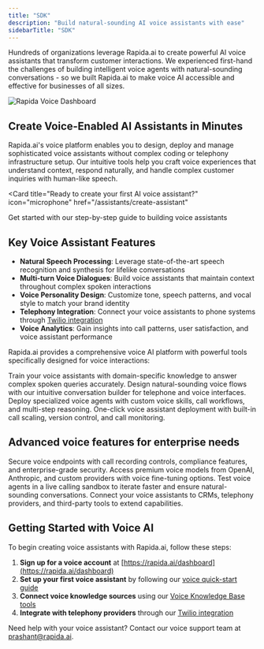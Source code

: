 ```yaml
---
title: "SDK"
description: "Build natural-sounding AI voice assistants with ease"
sidebarTitle: "SDK"
---
```


Hundreds of organizations leverage Rapida.ai to create powerful AI voice assistants that transform customer interactions. We experienced first-hand the challenges of building intelligent voice agents with natural-sounding conversations - so we built Rapida.ai to make voice AI accessible and effective for businesses of all sizes.

![Rapida Voice Dashboard](/images/rapida_dashboard.png)

## Create Voice-Enabled AI Assistants in Minutes

Rapida.ai's voice platform enables you to design, deploy and manage sophisticated voice assistants without complex coding or telephony infrastructure setup. Our intuitive tools help you craft voice experiences that understand context, respond naturally, and handle complex customer inquiries with human-like speech.

<Card
  title="Ready to create your first AI voice assistant?"
  icon="microphone"
  href="/assistants/create-assistant"
>
  Get started with our step-by-step guide to building voice assistants
</Card>

## Key Voice Assistant Features

- **Natural Speech Processing**: Leverage state-of-the-art speech recognition and synthesis for lifelike conversations
- **Multi-turn Voice Dialogues**: Build voice assistants that maintain context throughout complex spoken interactions
- **Voice Personality Design**: Customize tone, speech patterns, and vocal style to match your brand identity
- **Telephony Integration**: Connect your voice assistants to phone systems through [Twilio integration](/assistants/twilio-integration)
- **Voice Analytics**: Gain insights into call patterns, user satisfaction, and voice assistant performance

Rapida.ai provides a comprehensive voice AI platform with powerful tools specifically designed for voice interactions:

<CardGroup cols={2}>
  <Card
    title="Voice Knowledge Hub"
    icon="database"
    href="/knowledge/create-knowledge"
  >
    Train your voice assistants with domain-specific knowledge to answer complex
    spoken queries accurately.
  </Card>
  <Card
    title="Voice AI Design"
    icon="waveform"
    href="/assistants/create-assistant"
  >
    Design natural-sounding voice flows with our intuitive conversation builder
    for telephone and voice interfaces.
  </Card>
  <Card
    title="Voice Assistants"
    icon="headset"
    href="/assistants/create-assistant"
  >
    Deploy specialized voice agents with custom voice skills, call workflows,
    and multi-step reasoning.
  </Card>
  <Card
    title="Voice Deployment"
    icon="phone"
    href="/assistants/introduction-to-tools"
  >
    One-click voice assistant deployment with built-in call scaling, version
    control, and call monitoring.
  </Card>
</CardGroup>

## Advanced voice features for enterprise needs

<CardGroup cols={2}>
  <Card
    title="Voice Governance"
    icon="shield-halved"
    href="/api-reference/introduction"
  >
    Secure voice endpoints with call recording controls, compliance features,
    and enterprise-grade security.
  </Card>
  <Card
    title="Voice Model Integration"
    icon="waveform-lines"
    href="/models/openai"
  >
    Access premium voice models from OpenAI, Anthropic, and custom providers
    with voice fine-tuning options.
  </Card>
  <Card
    title="Voice Testing & Monitoring"
    icon="phone-volume"
    href="/assistants/generating-analysis"
  >
    Test voice agents in a live calling sandbox to iterate faster and ensure
    natural-sounding conversations.
  </Card>
  <Card
    title="Voice Integrations"
    icon="headset"
    href="/integrations/confluence"
  >
    Connect your voice assistants to CRMs, telephony providers, and third-party
    tools to extend capabilities.
  </Card>
</CardGroup>

## Getting Started with Voice AI

To begin creating voice assistants with Rapida.ai, follow these steps:

1. **Sign up for a voice account** at [https://rapida.ai/dashboard](https://rapida.ai/dashboard)
2. **Set up your first voice assistant** by following our [voice quick-start guide](/assistants/create-assistant)
3. **Connect voice knowledge sources** using our [Voice Knowledge Base tools](/knowledge/create-knowledge)
4. **Integrate with telephony providers** through our [Twilio integration](/assistants/twilio-integration)

Need help with your voice assistant? Contact our voice support team at [prashant@rapida.ai](mailto:prashant@rapida.ai).
